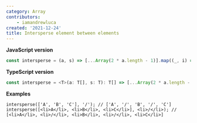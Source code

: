 ```yaml
---
category: Array
contributors:
    - iamandrewluca
created: '2021-12-24'
title: Intersperse element between elements
---
```


**JavaScript version**

```js
const intersperse = (a, s) => [...Array(2 * a.length - 1)].map((_, i) => (i % 2 ? s : a[i / 2]));
```

**TypeScript version**

```ts
const intersperse = <T>(a: T[], s: T): T[] => [...Array(2 * a.length - 1)].map((_, i) => (i % 2 ? s : a[i / 2]));
```

**Examples**

```tsx
intersperse(['A', 'B', 'C'], '/'); // ['A', '/', 'B', '/', 'C']
intersperse([<li>A</li>, <li>B</li>, <li>C</li>], <li>/</li>); // [<li>A</li>, <li>/</li>, <li>B</li>, <li>/</li>, <li>C</li>]
```
